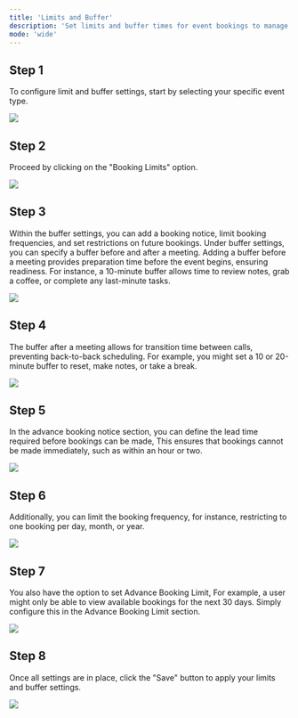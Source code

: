 ```yaml
---
title: 'Limits and Buffer'
description: 'Set limits and buffer times for event bookings to manage meeting frequency, prep time, and scheduling control.'
mode: 'wide'
---
```


## Step 1

To configure limit and buffer settings, start by selecting your specific event type.

<Frame><img src="/images/limits_and_buffer/1.webp" /></Frame>

## Step 2

Proceed by clicking on the "Booking Limits" option.

<Frame><img src="/images/limits_and_buffer/2.webp" /></Frame>

## Step 3

Within the buffer settings, you can add a booking notice, limit booking frequencies, and set restrictions on future bookings. Under buffer settings, you can specify a buffer before and after a meeting. Adding a buffer before a meeting provides preparation time before the event begins, ensuring readiness. For instance, a 10-minute buffer allows time to review notes, grab a coffee, or complete any last-minute tasks.

<Frame><img src="/images/limits_and_buffer/3.webp" /></Frame>

## Step 4

The buffer after a meeting allows for transition time between calls, preventing back-to-back scheduling. For example, you might set a 10 or 20-minute buffer to reset, make notes, or take a break.

<Frame><img src="/images/limits_and_buffer/4.webp" /></Frame>

## Step 5

In the advance booking notice section, you can define the lead time required before bookings can be made, This ensures that bookings cannot be made immediately, such as within an hour or two.

<Frame><img src="/images/limits_and_buffer/5.webp" /></Frame>

## Step 6

Additionally, you can limit the booking frequency, for instance, restricting to one booking per day, month, or year.

<Frame><img src="/images/limits_and_buffer/6.webp" /></Frame>

## Step 7

You also have the option to set Advance Booking Limit, For example, a user might only be able to view available bookings for the next 30 days. Simply configure this in the Advance Booking Limit section. 

<Frame><img src="/images/limits_and_buffer/7.webp" /></Frame>

## Step 8

Once all settings are in place, click the "Save" button to apply your limits and buffer settings.

<Frame><img src="/images/limits_and_buffer/8.webp" /></Frame>